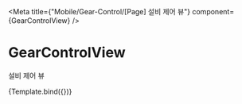 

<Meta
    title={"Mobile/Gear-Control/[Page] 설비 제어 뷰"}
    component={GearControlView}
/>

# GearControlView

설비 제어 뷰


<Canvas>
    <Story name="Default">{Template.bind({})}</Story>
</Canvas>
